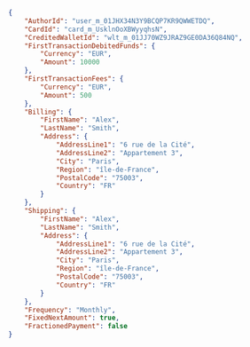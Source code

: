 ```json REST  
{
    "AuthorId": "user_m_01JHX34N3Y9BCQP7KR9QWWETDQ",
    "CardId": "card_m_UsklnOoXBWyyqhsN",
    "CreditedWalletId": "wlt_m_01JJ70WZ9JRAZ9GE0DA36Q84NQ",
    "FirstTransactionDebitedFunds": {
        "Currency": "EUR",
        "Amount": 10000
    },
    "FirstTransactionFees": {
        "Currency": "EUR",
        "Amount": 500
    },
    "Billing": {
        "FirstName": "Alex",
        "LastName": "Smith",
        "Address": {
            "AddressLine1": "6 rue de la Cité",
            "AddressLine2": "Appartement 3",
            "City": "Paris",
            "Region": "île-de-France",
            "PostalCode": "75003",
            "Country": "FR"
        }
    },
    "Shipping": {
        "FirstName": "Alex",
        "LastName": "Smith",
        "Address": {
            "AddressLine1": "6 rue de la Cité",
            "AddressLine2": "Appartement 3",
            "City": "Paris",
            "Region": "île-de-France",
            "PostalCode": "75003",
            "Country": "FR"
        }
    },
    "Frequency": "Monthly",
    "FixedNextAmount": true,
    "FractionedPayment": false   
}
```